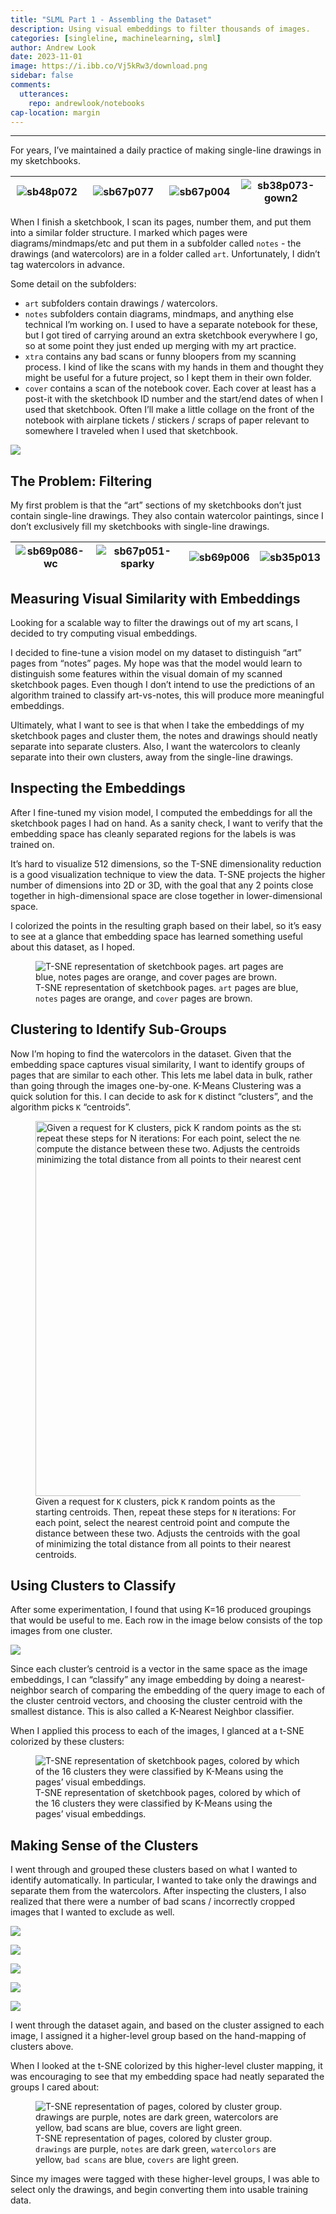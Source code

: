 ```yaml
---
title: "SLML Part 1 - Assembling the Dataset"
description: Using visual embeddings to filter thousands of images.
categories: [singleline, machinelearning, slml]
author: Andrew Look
date: 2023-11-01
image: https://i.ibb.co/Vj5kRw3/download.png
sidebar: false
comments:
  utterances:
    repo: andrewlook/notebooks
cap-location: margin
---
```



---

For years, I've maintained a daily practice of making single-line drawings in my sketchbooks. 

:::{.column-page}
| ![sb48p072](https://i.ibb.co/TrdbwR2/sb48p072.jpg) | ![sb67p077](https://i.ibb.co/xfqZZF0/sb67p077.jpg)<br> | ![sb67p004](https://i.ibb.co/5MtbpVL/sb67p004.jpg) | ![sb38p073-gown2](https://i.ibb.co/RvJ6DpK/sb38p073-gown2.jpg) |
| -------------------------------------------------- | ------------------------------------------------------ | -------------------------------------------------- | -------------------------------------------------------------- |
:::

When I finish a sketchbook, I scan its pages, number them, and put them into a similar folder structure. I marked which pages were diagrams/mindmaps/etc and put them in a subfolder called `notes` - the drawings (and watercolors) are in a folder called `art`. Unfortunately, I didn't tag watercolors in advance. 

Some detail on the subfolders:

- `art` subfolders contain drawings / watercolors.
- `notes` subfolders contain diagrams, mindmaps, and anything else technical I'm working on. I used to have a separate notebook for these, but I got tired of carrying around an extra sketchbook everywhere I go, so at some point they just ended up merging with my art practice.
- `xtra` contains any bad scans or funny bloopers from my scanning process. I kind of like the scans with my hands in them and thought they might be useful for a future project, so I kept them in their own folder.
- `cover` contains a scan of the notebook cover. Each cover at least has a post-it with the sketchbook ID number and the start/end dates of when I used that sketchbook. Often I'll make a little collage on the front of the notebook with airplane tickets / stickers / scraps of paper relevant to somewhere I traveled when I used that sketchbook.

:::{.column-body}
![](https://i.ibb.co/BjQhB4t/folder-list-view.png)
:::

<!-- 
![folder-icons](https://i.ibb.co/RD2K7SJ/folder-icons.png)
![short-sb-flipping-art2](https://i.ibb.co/6s5qxJp/short-sb-flipping-art2.gif)
-->

## The Problem: Filtering

My first problem is that the "art" sections of my sketchbooks don't just contain single-line drawings. They also contain watercolor paintings, since I don't exclusively fill my sketchbooks with single-line drawings.

:::{.column-page}
| ![sb69p086-wc](https://i.ibb.co/Qrf23tn/sb69p086-wc.jpg) | ![sb67p051-sparky](https://i.ibb.co/Hd4zsKb/sb67p051-sparky.jpg) | ![sb69p006](https://i.ibb.co/0Zr2MNT/sb69p006.jpg) | ![sb35p013](https://i.ibb.co/sFkp4D8/sb35p013.jpg) |
| -------------------------------------------------------- | ---------------------------------------------------------------- | -------------------------------------------------- | -------------------------------------------------- |
:::

<!--
| ![sb26p068-purple-hair](https://i.ibb.co/KFPv1dp/sb26p068-purple-hair.jpg) | ![sb55p069-color](https://i.ibb.co/HqsynCv/sb55p069-color.jpg) | ![sb26p098-pickle-toast](https://i.ibb.co/jW8rBNX/sb26p098-pickle-toast.jpg) | ![sb26p069-red-nose](https://i.ibb.co/ScRSctH/sb26p069-red-nose.jpg) |
| -------------------------------------------------------------------------- | -------------------------------------------------------------- | ---------------------------------------------------------------------------- | -------------------------------------------------------------------- |
-->

## Measuring Visual Similarity with Embeddings

Looking for a scalable way to filter the drawings out of my art scans, I decided to try computing visual embeddings.

<!-- I only labeled "notes" and "art" separately but didn't separate "watercolors" into their own category distinct from "drawings". The labeled data I had turned out to be useful. -->

I decided to fine-tune a vision model on my dataset to distinguish "art" pages from "notes" pages. My hope was that the model would learn to distinguish some features within the visual domain of my scanned sketchbook pages. Even though I don't intend to use the predictions of an algorithm trained to classify art-vs-notes, this will produce more meaningful embeddings.

<!-- In the past, I've found that vision models trained on standard datasets like ImageNet can produce nonsensical results when they're shown black-and-white scanned images. ImageNet consists mostly of photographs, which contain a wide distribution of colors - there aren't a lot of images in there where the majority of pixels are white. -->

Ultimately, what I want to see is that when I take the embeddings of my sketchbook pages and cluster them, the notes and drawings should neatly separate into separate clusters. Also, I want the watercolors to cleanly separate into their own clusters, away from the single-line drawings.

## Inspecting the Embeddings

After I fine-tuned my vision model, I computed the embeddings for all the sketchbook pages I had on hand. As a sanity check, I want to verify that the embedding space has cleanly separated regions for the labels is was trained on. 

It's hard to visualize 512 dimensions, so the T-SNE dimensionality reduction is a good visualization technique to view the data. T-SNE projects the higher number of dimensions into 2D or 3D, with the goal that any 2 points close together in high-dimensional space are close together in lower-dimensional space. 

I colorized the points in the resulting graph based on their label, so it's easy to see at a glance that embedding space has learned something useful about this dataset, as I hoped.

![T-SNE representation of sketchbook pages. `art` pages are blue, `notes` pages are orange, and `cover` pages are brown.](https://i.ibb.co/NmMdwJS/tsne-folders.png)

## Clustering to Identify Sub-Groups

Now I'm hoping to find the watercolors in the dataset. Given that the embedding space captures visual similarity, I want to identify groups of pages that are similar to each other. This lets me label data in bulk, rather than going through the images one-by-one. K-Means Clustering was a quick solution for this. I can decide to ask for `K` distinct "clusters", and the algorithm picks `K` "centroids". 

![Given a request for `K` clusters, pick `K` random points as the starting centroids. Then, repeat these steps for `N` iterations: For each point, select the nearest centroid point and compute the distance between these two. Adjusts the centroids with the goal of minimizing the total distance from all points to their nearest centroids.](https://shabal.in/visuals/kmeans/bottom.gif){width=600}

<!-- https://shabal.in/visuals/kmeans/5.html -->

## Using Clusters to Classify

After some experimentation, I found that using K=16 produced groupings that would be useful to me. Each row in the image below consists of the top images from one cluster.

:::{.column-page}
![](https://i.ibb.co/Vj5kRw3/download.png)
:::

Since each cluster's centroid is a vector in the same space as the image embeddings, I can "classify" any image embedding by doing a nearest-neighbor search of comparing the embedding of the query image to each of the cluster centroid vectors, and choosing the cluster centroid with the smallest distance. This is also called a K-Nearest Neighbor classifier.

When I applied this process to each of the images, I glanced at a t-SNE colorized by these clusters:

![T-SNE representation of sketchbook pages, colored by which of the 16 clusters they were classified by K-Means using the pages' visual embeddings.](https://i.ibb.co/hsbWBGs/tsne-clusters20.png)

<!-- I've also saved the centroids, so that if I add new images I can map them to the same set of clusters. -->

## Making Sense of the Clusters

I went through and grouped these clusters based on what I wanted to identify automatically. In particular, I wanted to take only the drawings and separate them from the watercolors. After inspecting the clusters, I also realized that there were a number of bad scans / incorrectly cropped images that I wanted to exclude as well.

:::{.column-page}
![](https://i.ibb.co/R3fg2X3/download-1.png)

![](https://i.ibb.co/hYq2X4p/download-2.png)

![](https://i.ibb.co/87L8R80/download-3.png)

![](https://i.ibb.co/Pm4t6j7/download-5.png)

![](https://i.ibb.co/k8LNmGN/download-4.png)
:::

I went through the dataset again, and based on the cluster assigned to each image, I assigned it a higher-level group based on the hand-mapping of clusters above. 

When I looked at the t-SNE colorized by this higher-level cluster mapping, it was encouraging to see that my embedding space had neatly separated the groups I cared about:

![T-SNE representation of pages, colored by cluster group. `drawings` are purple, `notes` are dark green, `watercolors` are yellow, `bad scans` are blue, `covers` are light green.](https://i.ibb.co/wQPXG0Q/tsne-clusters5.png)

Since my images were tagged with these higher-level groups, I was able to select only the drawings, and begin converting them into usable training data.